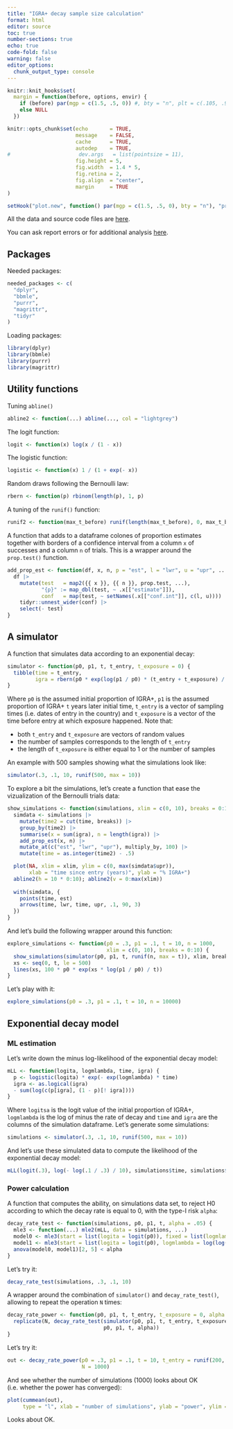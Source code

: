 ```yaml
---
title: "IGRA+ decay sample size calculation"
format: html
editor: source
toc: true
number-sections: true
echo: true
code-fold: false
warning: false
editor_options: 
  chunk_output_type: console
---
```


```r
knitr::knit_hooks$set(
  margin = function(before, options, envir) {
    if (before) par(mgp = c(1.5, .5, 0)) #, bty = "n", plt = c(.105, .97, .13, .97))
    else NULL
  })

knitr::opts_chunk$set(echo       = TRUE,
                      message    = FALSE,
                      cache      = TRUE,
                      autodep    = TRUE,
#                      dev.args   = list(pointsize = 11),
                      fig.height = 5,
                      fig.width  = 1.4 * 5,
                      fig.retina = 2,
                      fig.align  = "center",
                      margin     = TRUE 
)

setHook("plot.new", function() par(mgp = c(1.5, .5, 0), bty = "n"), "prepend")
```

All the data and source code files are [here](https://github.com/TB-DURATION/igra_decay_power).

You can ask report errors or for additional analysis [here](https://github.com/TB-DURATION/igra_decay_power).

## Packages

Needed packages: 

```r
needed_packages <- c(
  "dplyr",
  "bbmle",
  "purrr",
  "magrittr",
  "tidyr"
)
```

Loading packages:

```r
library(dplyr)
library(bbmle)
library(purrr)
library(magrittr)
```

## Utility functions

Tuning `abline()`

```r
abline2 <- function(...) abline(..., col = "lightgrey")
```

The logit function:

```r
logit <- function(x) log(x / (1 - x))
```

The logistic function:

```r
logistic <- function(x) 1 / (1 + exp(- x))
```

Random draws following the Bernoulli law:

```r
rbern <- function(p) rbinom(length(p), 1, p)
```

A tuning of the `runif()` function:

```r
runif2 <- function(max_t_before) runif(length(max_t_before), 0, max_t_before)
```

A function that adds to a dataframe colones of proportion estimates together with 
borders of a confidence interval from a column `x` of successes and a column `n` of
trials. This is a wrapper around the `prop.test()` function.

```r
add_prop_est <- function(df, x, n, p = "est", l = "lwr", u = "upr", ...) {
  df |> 
    mutate(test   = map2({{ x }}, {{ n }}, prop.test, ...),
           "{p}" := map_dbl(test, ~ .x[["estimate"]]),
           conf   = map(test, ~ setNames(.x[["conf.int"]], c(l, u)))) |> 
    tidyr::unnest_wider(conf) |> 
    select(- test)
}
```

## A simulator

A function that simulates data according to an exponential decay:

```r
simulator <- function(p0, p1, t, t_entry, t_exposure = 0) {
  tibble(time = t_entry,
         igra = rbern(p0 * exp(log(p1 / p0) * (t_entry + t_exposure) / t)))
}
```

Where `p0` is the assumed initial proportion of IGRA+, `p1` is the assumed proportion of
IGRA+ `t` years later initial time, `t_entry` is a vector of sampling times (i.e. dates
of entry in the country) and `t_exposure` is a vector of the time before entry at which 
exposure happened. Note that:

* both `t_entry` and `t_exposure` are vectors of random values
* the number of samples corresponds to the length of `t_entry`
* the length of `t_exposure` is either equal to 1 or the number of samples

An example with 500 samples showing what the simulations look like:

```r
simulator(.3, .1, 10, runif(500, max = 10))
```

To explore a bit the simulations, let's create a function that ease the vizualization
of the Bernoulli trials data:

```r
show_simulations <- function(simulations, xlim = c(0, 10), breaks = 0:10) {
  simdata <- simulations |> 
    mutate(time2 = cut(time, breaks)) |> 
    group_by(time2) |> 
    summarise(x = sum(igra), n = length(igra)) |> 
    add_prop_est(x, n) |> 
    mutate_at(c("est", "lwr", "upr"), multiply_by, 100) |> 
    mutate(time = as.integer(time2) - .5)

  plot(NA, xlim = xlim, ylim = c(0, max(simdata$upr)),
       xlab = "time since entry (years)", ylab = "% IGRA+")
  abline2(h = 10 * 0:10); abline2(v = 0:max(xlim))
  
  with(simdata, {
    points(time, est)
    arrows(time, lwr, time, upr, .1, 90, 3)
  })
}
```

And let's build the following wrapper around this function:

```r
explore_simulations <- function(p0 = .3, p1 = .1, t = 10, n = 1000,
                                xlim = c(0, 10), breaks = 0:10) {
  show_simulations(simulator(p0, p1, t, runif(n, max = t)), xlim, breaks)
  xs <- seq(0, t, le = 500)
  lines(xs, 100 * p0 * exp(xs * log(p1 / p0) / t))
}
```

Let's play with it:

```r
explore_simulations(p0 = .3, p1 = .1, t = 10, n = 10000)
```

## Exponential decay model

### ML estimation

Let's write down the minus log-likelihood of the exponential decay model:

```r
mLL <- function(logita, logmlambda, time, igra) {
  p <- logistic(logita) * exp(- exp(logmlambda) * time)
  igra <- as.logical(igra)
  - sum(log(c(p[igra], (1 - p)[! igra])))
}
```

Where `logitsa` is the logit value of the initial proportion of IGRA+, `logmlambda` is
the log of minus the rate of decay and `time` and `igra` are the columns of the
simulation dataframe. Let's generate some simulations:

```r
simulations <- simulator(.3, .1, 10, runif(500, max = 10))
```

And let's use these simulated data to compute the likelihood of the exponential decay
model:

```r
mLL(logit(.3), log(- log(.1 / .3) / 10), simulations$time, simulations$igra)
```

### Power calculation

A function that computes the ability, on simulations data set, to reject H0 according to
which the decay rate is equal to 0, with the type-I risk `alpha`:

```r
decay_rate_test <- function(simulations, p0, p1, t, alpha = .05) {
  mle3 <- function(...) mle2(mLL, data = simulations, ...)
  model0 <- mle3(start = list(logita = logit(p0)), fixed = list(logmlambda = - Inf))
  model1 <- mle3(start = list(logita = logit(p0), logmlambda = log(log(p0 / p1) / t)))
  anova(model0, model1)[2, 5] < alpha
}
```

Let's try it:

```r
decay_rate_test(simulations, .3, .1, 10)
```

A wrapper around the combination of `simulator()` and `decay_rate_test()`, allowing to
repeat the operation `N` times:

```r
decay_rate_power <- function(p0, p1, t, t_entry, t_exposure = 0, alpha = .05, N = 100) {
  replicate(N, decay_rate_test(simulator(p0, p1, t, t_entry, t_exposure),
                               p0, p1, t, alpha))
}
```

Let's try it:

```r
out <- decay_rate_power(p0 = .3, p1 = .1, t = 10, t_entry = runif(200, max = 10),
                        N = 1000)
```

And see whether the number of simulations (1000) looks about OK (i.e. whether the power
has converged):

```r
plot(cummean(out),
     type = "l", xlab = "number of simulations", ylab = "power", ylim = 0:1)
```

Looks about OK.